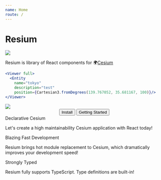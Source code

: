 ```yaml
---
name: Home
route: /
---
```



# Resium

<img src={logo} />

Resium is library of React components for 🌍[Cesium](https://cesiumjs.org/)

```jsx
<Viewer full>
  <Entity
    name="tokyo"
    description="test"
    position={Cartesian3.fromDegrees(139.767052, 35.681167, 100)}/>
</Viewer>
```

<img src={screenshot} /> 

<Center>
  <Button to="/installation">Install</Button>
  <Button to="/getting_started">Getting Started</Button>
</Center>

<FeatureWrapper>
  <Feature>
    <TitleWithImg contents="🌏">Declarative Cesium</TitleWithImg>
    <p>Let's create a high maintainability Cesium application with React today!</p>
  </Feature>
  <Feature>
    <TitleWithImg contents="👨🏻‍💻">Blazing Fast Development</TitleWithImg>
    <p>Resium brings hot module replacement to Cesium, which dramatically improves your development speed!</p>
  </Feature>
  <Feature>
    <TitleWithImg contents="💪">Strongly Typed</TitleWithImg>
    <p>Resium fully supports TypeScript. Type definitions are built-in!</p>
  </Feature>
</FeatureWrapper>
